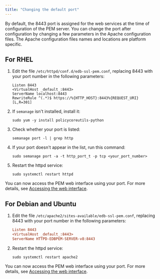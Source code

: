 ```yaml
---
title: "Changing the default port"
---
```


By default, the 8443 port is assigned for the web services at the time of configuration of the PEM server. You can change the port after configuration by changing a few parameters in the Apache configuration files. The Apache configuration files names and locations are platform specific.

## For RHEL


1. Edit the file `/etc/httpd/conf.d/edb-ssl-pem.conf`, replacing 8443 with your port number in the following parameters:
   ```text
   Listen 8443
   <VirtualHost _default_:8443>
   ServerName localhost:8443
   RewriteRule ^(.*)$ https://%{HTTP_HOST}:8443%{REQUEST_URI} [L,R=301]
   ```

1. If `semanage` isn't installed, install it:
   ```shell
   sudo yum -y install policycoreutils-python
   ```

1. Check whether your port is listed:
   ```text
   semanage port -l | grep http
   ```

1. If your port doesn't appear in the list, run this command:
   ```shell
   sudo semanage port -a -t http_port_t -p tcp <your_port_number>
   ```

1. Restart the httpd service:
   ```shell
   sudo systemctl restart httpd
   ```

You can now access the PEM web interface using your port. For more details, see [Accessing the web interface](/pem/latest/pem_web_interface/).

## For Debian and Ubuntu

1. Edit the file `/etc/apache2/sites-available/edb-ssl-pem.conf`, replacing 8443 with your port number in the following parameters:
   ```ini
   Listen 8443
   <VirtualHost _default_:8443>
   ServerName HTTPD-EDBPEM-SERVER-v8:8443
   ```

1. Restart the httpd service:
   ```shell
   sudo systemctl restart apache2
   ```

You can now access the PEM web interface using your port. For more details, see [Accessing the web interface](/pem/latest/pem_web_interface/).
